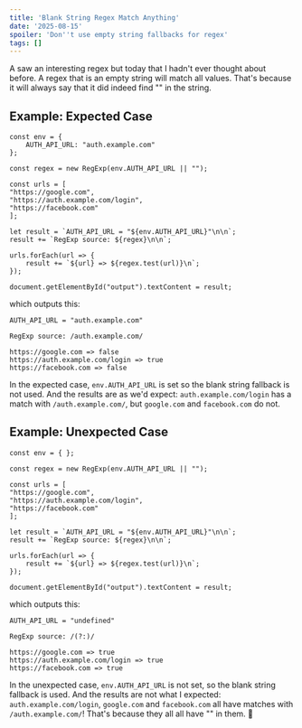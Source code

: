 ```yaml
---
title: 'Blank String Regex Match Anything'
date: '2025-08-15'
spoiler: 'Don''t use empty string fallbacks for regex'
tags: []
---
```

A saw an interesting regex but today that I hadn't ever thought about before. A regex that is an empty string will match all values. That's because it will always say that it did indeed find "" in the string.

## Example: Expected Case

```
const env = {
	AUTH_API_URL: "auth.example.com"
};

const regex = new RegExp(env.AUTH_API_URL || "");

const urls = [
"https://google.com",
"https://auth.example.com/login",
"https://facebook.com"
];

let result = `AUTH_API_URL = "${env.AUTH_API_URL}"\n\n`;
result += `RegExp source: ${regex}\n\n`;

urls.forEach(url => {
	result += `${url} => ${regex.test(url)}\n`;
});

document.getElementById("output").textContent = result;
```

which outputs this:
```
AUTH_API_URL = "auth.example.com"

RegExp source: /auth.example.com/

https://google.com => false
https://auth.example.com/login => true
https://facebook.com => false
```

In the expected case, `env.AUTH_API_URL` is set so the blank string fallback is not used. And the results are as we'd expect: `auth.example.com/login` has a match with `/auth.example.com/`, but `google.com` and `facebook.com` do not.
## Example: Unexpected Case

```
const env = { };

const regex = new RegExp(env.AUTH_API_URL || "");

const urls = [
"https://google.com",
"https://auth.example.com/login",
"https://facebook.com"
];

let result = `AUTH_API_URL = "${env.AUTH_API_URL}"\n\n`;
result += `RegExp source: ${regex}\n\n`;

urls.forEach(url => {
	result += `${url} => ${regex.test(url)}\n`;
});

document.getElementById("output").textContent = result;
```

which outputs this:
```
AUTH_API_URL = "undefined"

RegExp source: /(?:)/

https://google.com => true
https://auth.example.com/login => true
https://facebook.com => true
```

In the unexpected case, `env.AUTH_API_URL` is not set, so the blank string fallback is used. And the results are not what I expected: `auth.example.com/login`, `google.com` and `facebook.com` all have matches with `/auth.example.com/`! That's because they all all have "" in them. 😬